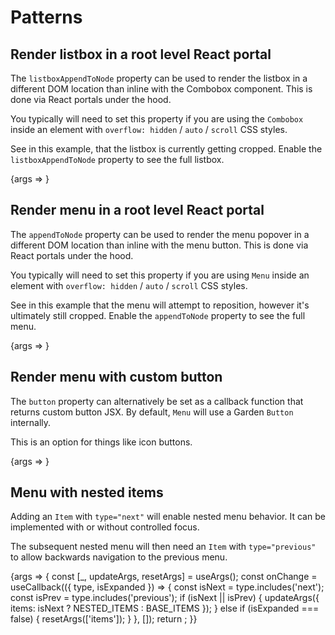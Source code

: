 
<Meta title="Packages/Dropdowns/[patterns]" />

# Patterns

## Render listbox in a root level React portal

The `listboxAppendToNode` property can be used to render the listbox in a
different DOM location than inline with the Combobox component. This is done via
React portals under the hood.

You typically will need to set this property if you are using the `Combobox`
inside an element with `overflow: hidden` / `auto` / `scroll` CSS styles.

See in this example, that the listbox is currently getting cropped. Enable the
`listboxAppendToNode` property to see the full listbox.

<Canvas>
  <Story
    name="Listbox"
    args={{ listboxAppendToNode: false }}
    argTypes={{ listboxAppendToNode: { control: 'boolean' } }}
  >
    {args => <ListboxStory {...args} />}
  </Story>
</Canvas>

## Render menu in a root level React portal

The `appendToNode` property can be used to render the menu popover in a
different DOM location than inline with the menu button. This is done via
React portals under the hood.

You typically will need to set this property if you are using `Menu` inside an
element with `overflow: hidden` / `auto` / `scroll` CSS styles.

See in this example that the menu will attempt to reposition, however it's
ultimately still cropped. Enable the `appendToNode` property to see the full menu.

<Canvas>
  <Story
    name="Menu portal"
    args={{ appendToNode: false }}
    argTypes={{ appendToNode: { control: 'boolean' } }}
  >
    {args => <MenuAppendStory {...args} />}
  </Story>
</Canvas>

## Render menu with custom button

The `button` property can alternatively be set as a callback function that returns
custom button JSX. By default, `Menu` will use a Garden `Button` internally.

This is an option for things like icon buttons.

<Canvas>
  <Story name="Menu button">{args => <MenuButtonStory {...args} />}</Story>
</Canvas>

## Menu with nested items

Adding an `Item` with `type="next"` will enable nested menu
behavior. It can be implemented with or without controlled focus.

The subsequent nested menu will then need an `Item` with `type="previous"`
to allow backwards navigation to the previous menu.

<Canvas>
  <Story name="Menu nested" args={{ items: BASE_ITEMS }}>
    {args => {
      const [_, updateArgs, resetArgs] = useArgs();
      const onChange = useCallback(({ type, isExpanded }) => {
        const isNext = type.includes('next');
        const isPrev = type.includes('previous');
        if (isNext || isPrev) {
          updateArgs({ items: isNext ? NESTED_ITEMS : BASE_ITEMS });
        } else if (isExpanded === false) {
          resetArgs(['items']);
        }
      }, []);
      return <MenuNestedStory {...args} onChange={onChange} />;
    }}
  </Story>
</Canvas>
